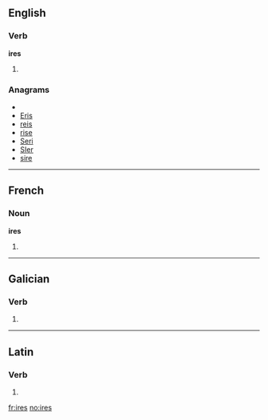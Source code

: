{{also|IRES}}
==English==

===Verb===
'''ires'''

# {{third-person singular of|[[ire]]}}

===Anagrams===
* {{alphagram|eirs}}
* [[Eris#English|Eris]]
* [[reis#English|reis]]
* [[rise#English|rise]]
* [[Seri#English|Seri]]
* [[SIer#English|SIer]]
* [[sire#English|sire]]

----

==French==

===Noun===
'''ires''' {{f}}

# {{plural of|[[ire]]|lang=fr}}

----

==Galician==

===Verb===
{{gl-verb-form}}

# {{conjugation of|[[ir#Galician|ir]]||2|s|personal|inf}}

----

==Latin==

===Verb===
{{la-verb-form|īrēs}}

# {{conjugation of|[[eo#Latin|eō]]||2|s|imperf|act|sub}}

[[fr:ires]]
[[no:ires]]
